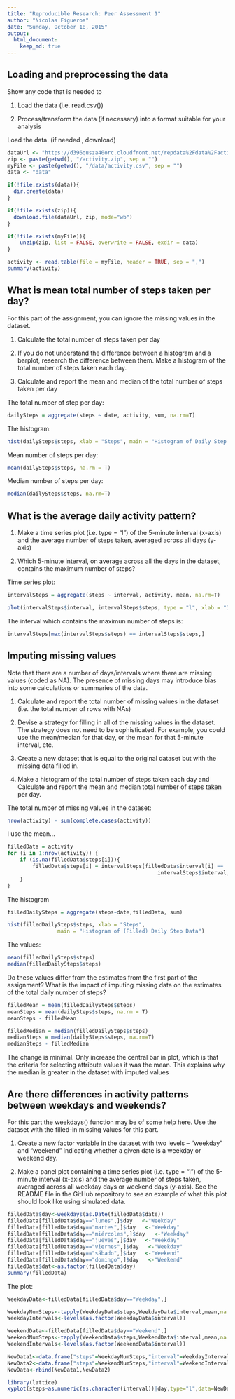 ```yaml
---
title: "Reproducible Research: Peer Assessment 1"
author: "Nicolas Figueroa"
date: "Sunday, October 18, 2015"
output: 
  html_document:
    keep_md: true
---
```



## Loading and preprocessing the data

Show any code that is needed to

1. Load the data (i.e. read.csv())

2. Process/transform the data (if necessary) into a format suitable for your analysis

Load the data. (if needed , download)

```r
dataUrl <- "https://d396qusza40orc.cloudfront.net/repdata%2Fdata%2Factivity.zip"
zip <- paste(getwd(), "/activity.zip", sep = "")
myFile <- paste(getwd(), "/data/activity.csv", sep = "")
data <- "data"
```


```r
if(!file.exists(data)){
  dir.create(data)
}
```


```r
if(!file.exists(zip)){
  download.file(dataUrl, zip, mode="wb")
}
```


```r
if(!file.exists(myFile)){
    unzip(zip, list = FALSE, overwrite = FALSE, exdir = data)
}
```


```r
activity <- read.table(file = myFile, header = TRUE, sep = ",")
summary(activity)
```


## What is mean total number of steps taken per day?

For this part of the assignment, you can ignore the missing values in the dataset.

1. Calculate the total number of steps taken per day

2. If you do not understand the difference between a histogram and a barplot, research the difference between them. Make a histogram of the total number of steps taken each day.

3. Calculate and report the mean and median of the total number of steps taken per day

The total number of step per day:

```r
dailySteps = aggregate(steps ~ date, activity, sum, na.rm=T)
```

The histogram:

```r
hist(dailySteps$steps, xlab = "Steps", main = "Histogram of Daily Step Data")
```

Mean number of steps per day:

```r
mean(dailySteps$steps, na.rm = T)
```

Median number of steps per day:
```r
median(dailySteps$steps, na.rm=T)
```


## What is the average daily activity pattern?

1. Make a time series plot (i.e. type = "l") of the 5-minute interval (x-axis) and the average number of steps taken, averaged across all days (y-axis)

2. Which 5-minute interval, on average across all the days in the dataset, contains the maximum number of steps?

Time series plot:

```r
intervalSteps = aggregate(steps ~ interval, activity, mean, na.rm=T)
```

```r
plot(intervalSteps$interval, intervalSteps$steps, type = "l", xlab = "Interval", ylab = "Average # of Steps", main = "Average Steps per Interval" )
```


The interval which contains the maximun number of steps is:

```r
intervalSteps[max(intervalSteps$steps) == intervalSteps$steps,]
```




## Imputing missing values

Note that there are a number of days/intervals where there are missing values (coded as NA). The presence of missing days may introduce bias into some calculations or summaries of the data.

1. Calculate and report the total number of missing values in the dataset (i.e. the total number of rows with NAs)

2. Devise a strategy for filling in all of the missing values in the dataset. The strategy does not need to be sophisticated. For example, you could use the mean/median for that day, or the mean for that 5-minute interval, etc.

3. Create a new dataset that is equal to the original dataset but with the missing data filled in.

4. Make a histogram of the total number of steps taken each day and Calculate and report the mean and median total number of steps taken per day.


The total number of missing values in the dataset:
```r
nrow(activity) - sum(complete.cases(activity))
```


I use the mean...

```r
filledData = activity
for (i in 1:nrow(activity)) {
    if (is.na(filledData$steps[i])){
        filledData$steps[i] = intervalSteps[filledData$interval[i] == 
                                                intervalSteps$interval, 2]
    }
}
```


The histogram

```r
filledDailySteps = aggregate(steps~date,filledData, sum)

hist(filledDailySteps$steps, xlab = "Steps", 
                main = "Histogram of (Filled) Daily Step Data")
```

The values:

```r
mean(filledDailySteps$steps)
median(filledDailySteps$steps)
```

Do these values differ from the estimates from the first part of the assignment? 
What is the impact of imputing missing data on the estimates of the total daily number of steps?

```r
filledMean = mean(filledDailySteps$steps)
meanSteps = mean(dailySteps$steps, na.rm = T)
meanSteps - filledMean
```

```r
filledMedian = median(filledDailySteps$steps)
medianSteps = median(dailySteps$steps, na.rm=T)
medianSteps - filledMedian
```



The change is minimal. Only increase the central bar in plot, which is that the criteria for selecting attribute values it was the mean. This explains why the median is greater in the dataset with imputed values



## Are there differences in activity patterns between weekdays and weekends?

For this part the weekdays() function may be of some help here. Use the dataset with the filled-in missing values for this part.

1. Create a new factor variable in the dataset with two levels – “weekday” and “weekend” indicating whether a given date is a weekday or weekend day.


2. Make a panel plot containing a time series plot (i.e. type = "l") of the 5-minute interval (x-axis) and the average number of steps taken, averaged across all weekday days or weekend days (y-axis). See the README file in the GitHub repository to see an example of what this plot should look like using simulated data.


```r
filledData$day<-weekdays(as.Date(filledData$date))
filledData[filledData$day=="lunes",]$day   <-"Weekday"
filledData[filledData$day=="martes",]$day   <-"Weekday"
filledData[filledData$day=="miércoles",]$day   <-"Weekday"
filledData[filledData$day=="jueves",]$day   <-"Weekday"
filledData[filledData$day=="viernes",]$day   <-"Weekday"
filledData[filledData$day=="sábado",]$day   <-"Weekend"
filledData[filledData$day=="domingo",]$day   <-"Weekend"
filledData$dat<-as.factor(filledData$day)
summary(filledData)
```

The plot:
```r
WeekdayData<-filledData[filledData$day=="Weekday",]

WeekdayNumSteps<-tapply(WeekdayData$steps,WeekdayData$interval,mean,na.rm=TRUE,simplify=TRUE)
WeekdayIntervals<-levels(as.factor(WeekdayData$interval))

WeekendData<-filledData[filledData$day=="Weekend",]
WeekendNumSteps<-tapply(WeekendData$steps,WeekendData$interval,mean,na.rm=TRUE)
WeekendIntervals<-levels(as.factor(WeekendData$interval))

NewData1<-data.frame("steps"=WeekdayNumSteps,"interval"=WeekdayIntervals,"day"="Weekday")
NewData2<-data.frame("steps"=WeekendNumSteps,"interval"=WeekendIntervals,"day"="Weekend")
NewData<-rbind(NewData1,NewData2)

library(lattice)
xyplot(steps~as.numeric(as.character(interval))|day,type="l",data=NewData,layout=c(1,2),xlab="Interval",ylab="Number of steps")
```

